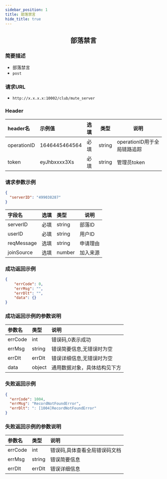 ```yaml
---
sidebar_position: 1
title: 部落禁言
hide_title: true
---
```


<center>

## 部落禁言

</center>

### 简要描述
- 部落禁言
- `post` 
### 请求URL
- `http://x.x.x.x:10002/club/mute_server` 


### Header
|header名|示例值|选填|类型|说明|
|:----    |:-------    |:--- |---|------      |
|operationID|1646445464564|必填|string|operationID用于全局链路追踪|
|token|eyJhbxxxx3Xs|必填|string|管理员token|


### 请求参数示例


```json
{
  "serverID": "499038287"
}

```
|字段名|选填|类型|说明|
|:----    |:-------    |:--- |---|
|serverID|必填|string|部落ID|
|userID|必填|string|用户ID|
|reqMessage|选填|string|申请理由|
|joinSource|选填|number|加入来源|
### 成功返回示例


```json
{
    "errCode": 0,
    "errMsg": "",
    "errDlt": "",
    "data": {}
}
```
### 成功返回示例的参数说明


|参数名|类型|说明|
|:----    |:-------    |:--- |
|errCode|int|错误码,0表示成功|
|errMsg|string|错误简要信息,无错误时为空|
|errDlt|errDlt|错误详细信息,无错误时为空|
|data|object|通用数据对象，具体结构见下方|

### 失败返回示例


```json
{
  "errCode": 1004,
  "errMsg": "RecordNotFoundError",
  "errDlt": ": [1004]RecordNotFoundError"
}
```
### 失败返回示例的参数说明


|参数名|类型|说明|
|:----    |:-------    |:--- |
|errCode|int|错误码,具体查看全局错误码文档|
|errMsg|string|错误简要信息|
|errDlt|errDlt|错误详细信息|

